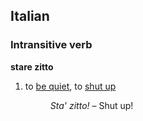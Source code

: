 ==Italian==
===Intransitive verb===
'''stare zitto'''

#to [[be quiet]], to [[shut up]]
#:''Sta' zitto!'' &ndash; Shut up!